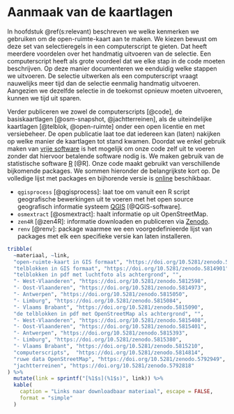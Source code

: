 # Aanmaak van de kaartlagen

In hoofdstuk \@ref(s:relevant) beschreven we welke kenmerken we gebruiken om de open-ruimte-kaart aan te maken.
We kiezen bewust om deze set van selectieregels in een computerscript te gieten.
Dat heeft meerdere voordelen over het handmatig uitvoeren van de selectie.
Een computerscript heeft als grote voordeel dat we elke stap in de code moeten beschrijven.
Op deze manier documenteren we eenduidig welke stappen we uitvoeren.
De selectie uitwerken als een computerscript vraagt nauwelijks meer tijd dan de selectie eenmalig handmatig uitvoeren.
Aangezien we dezelfde selectie in de toekomst opnieuw moeten uitvoeren, kunnen we tijd uit sparen.

Verder publiceren we zowel de computerscripts [@code], de basiskaartlagen [@osm-snapshot,  @jachtterreinen], als de uiteindelijke kaartlagen [@telblok, @open-ruimte] onder een open licentie en met versiebeheer.
De open publicatie laat toe dat iedereen kan (laten) nakijken op welke manier de kaartlagen tot stand kwamen.
Doordat we enkel gebruik maken van [vrije software](https://nl.wikipedia.org/wiki/Vrije_software_en_opensourcesoftware) is het mogelijk om onze code zelf uit te voeren zonder dat hiervoor betalende software nodig is.
We maken gebruik van de statistische software [R](https://nl.wikipedia.org/wiki/R_(softwarepakket)) [@R].
Onze code maakt gebruikt van verschillende bijkomende packages.
We sommen hieronder de belangrijkste kort op.
De volledige lijst met packages en bijhorende versie is [online](https://raw.githubusercontent.com/inbo/patrijs-steekproefkader/main/renv.lock) beschikbaar.

- `qgisprocess` [@qgisprocess]: laat toe om vanuit een R script geografische bewerkingen uit te voeren met het open source geografisch informatie systeem [QGIS](https://nl.wikipedia.org/wiki/QGIS) [@QGIS-software].
- `osmextract` [@osmextract]: haalt informatie op uit OpenStreetMap.
- `zen4R` [@zen4R]: informatie downloaden en publiceren via [Zenodo](https://www.zenodo.org).
- `renv` [@renv]: package waarmee we een voorgedefinieerde lijst van packages met elk een specifieke versie kan laten installeren.

```r
tribble(
  ~materiaal, ~link,
  "open-ruimte-kaart in GIS formaat", "https://doi.org/10.5281/zenodo.5814834",
  "telblokken in GIS formaat", "https://doi.org/10.5281/zenodo.5814901",
  "telblokken in pdf met luchtfoto als achtergrond", "",
  "- West-Vlaanderen", "https://doi.org/10.5281/zenodo.5812598",
  "- Oost-Vlaanderen", "https://doi.org/10.5281/zenodo.5814973",
  "- Antwerpen", "https://doi.org/10.5281/zenodo.5815050",
  "- Limburg", "https://doi.org/10.5281/zenodo.5815084",
  "- Vlaams Brabant", "https://doi.org/10.5281/zenodo.5815090",
  "de telblokken in pdf met OpenStreetMap als achtergrond", "",
  "- West-Vlaanderen", "https://doi.org/10.5281/zenodo.5815408",
  "- Oost-Vlaanderen", "https://doi.org/10.5281/zenodo.5815401",
  "- Antwerpen", "https://doi.org/10.5281/zenodo.5815393",
  "- Limburg", "https://doi.org/10.5281/zenodo.5815380",
  "- Vlaams Brabant", "https://doi.org/10.5281/zenodo.5815210",
  "computerscripts",  "https://doi.org/10.5281/zenodo.5814814",
  "ruwe data OpenStreetMap", "https://doi.org/10.5281/zenodo.5792949",
  "jachtterreinen", "https://doi.org/10.5281/zenodo.5792818"
) %>%
  mutate(link = sprintf("[%1$s](%1$s)", link)) %>%
  kable(
    caption = "Links naar downloadbaar materiaal", escape = FALSE,
    format = "simple"
  )
```

